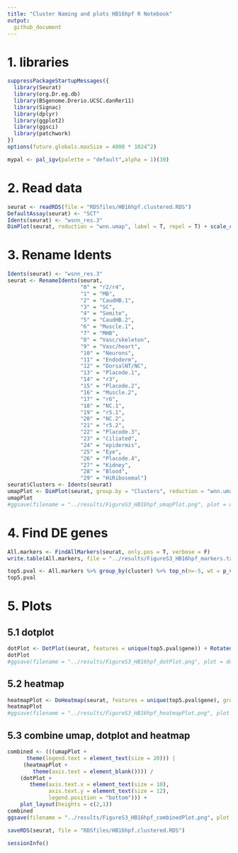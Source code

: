 ```yaml
---
title: "Cluster Naming and plots HB16hpf R Notebook"
output: 
  github_document
---
```

# 1. libraries
```r
suppressPackageStartupMessages({
  library(Seurat)
  library(org.Dr.eg.db)
  library(BSgenome.Drerio.UCSC.danRer11)
  library(Signac)
  library(dplyr)
  library(ggplot2)
  library(ggsci)
  library(patchwork)
})
options(future.globals.maxSize = 4000 * 1024^2)
```

```r
mypal <- pal_igv(palette = "default",alpha = 1)(30)
```

# 2. Read data
```r
seurat <- readRDS(file = "RDSfiles/HB16hpf.clustered.RDS")
DefaultAssay(seurat) <- "SCT"
Idents(seurat) <- "wsnn_res.3"
DimPlot(seurat, reduction = "wnn.umap", label = T, repel = T) + scale_color_igv()
```

# 3. Rename Idents
```r
Idents(seurat) <- "wsnn_res.3"
seurat <- RenameIdents(seurat,
                       "0" = "r2/r4",
                       "1" = "MB",
                       "2" = "CaudHB.1",
                       "3" = "SC",
                       "4" = "Somite",
                       "5" = "CaudHB.2",
                       "6" = "Muscle.1",
                       "7" = "MHB",
                       "8" = "Vasc/skeleton",
                       "9" = "Vasc/heart",
                       "10" = "Neurons",
                       "11" = "Endoderm",
                       "12" = "DorsalNT/NC",
                       "13" = "Placode.1",
                       "14" = "r3",
                       "15" = "Placode.2",
                       "16" = "Muscle.2",
                       "17" = "r6",
                       "18" = "NC.1",
                       "19" = "r5.1",
                       "20" = "NC.2",
                       "21" = "r5.2",
                       "22" = "Placode.3",
                       "23" = "Ciliated",
                       "24" = "epidermis",
                       "25" = "Eye",
                       "26" = "Placode.4",
                       "27" = "Kidney",
                       "28" = "Blood",
                       "29" = "HiRibosomal")
seurat$Clusters <- Idents(seurat)
umapPlot <- DimPlot(seurat, group.by = "Clusters", reduction = "wnn.umap") + scale_color_igv()
umapPlot
#ggsave(filename = "../results/FigureS3_HB16hpf_umapPlot.png", plot = umapPlot)
```

# 4. Find DE genes
```r
All.markers <- FindAllMarkers(seurat, only.pos = T, verbose = F)
write.table(All.markers, file = "../results/FigureS3_HB16hpf_markers.txt", sep = "\t", quote = F, col.names = NA)
```

```r
top5.pval <- All.markers %>% group_by(cluster) %>% top_n(n=-5, wt = p_val) %>% top_n(n=5, wt = avg_log2FC)
top5.pval
```

# 5. Plots
## 5.1 dotplot
```r
dotPlot <- DotPlot(seurat, features = unique(top5.pval$gene)) + RotatedAxis()
dotPlot
#ggsave(filename = "../results/FigureS3_HB16hpf_dotPlot.png", plot = dotPlot)
```

## 5.2 heatmap
```r
heatmapPlot <- DoHeatmap(seurat, features = unique(top5.pval$gene), group.colors = mypal, size = 4, angle = 90) + guides(color = FALSE)
heatmapPlot
#ggsave(filename = "../results/FigureS3_HB16hpf_heatmapPlot.png", plot = heatmapPlot)
```

## 5.3 combine umap, dotplot and heatmap
```r
combined <- (((umapPlot + 
      theme(legend.text = element_text(size = 20))) |
     (heatmapPlot +
        theme(axis.text = element_blank()))) / 
    (dotPlot + 
       theme(axis.text.x = element_text(size = 10),
             axis.text.y = element_text(size = 12),
             legend.position = "bottom"))) +
    plot_layout(heights = c(2,1))
combined
ggsave(filename = "../results/FigureS3_HB16hpf_combinedPlot.png", plot = combined)
```
```r
saveRDS(seurat, file = "RDSfiles/HB16hpf.clustered.RDS")
```


```r
sessionInfo()
```